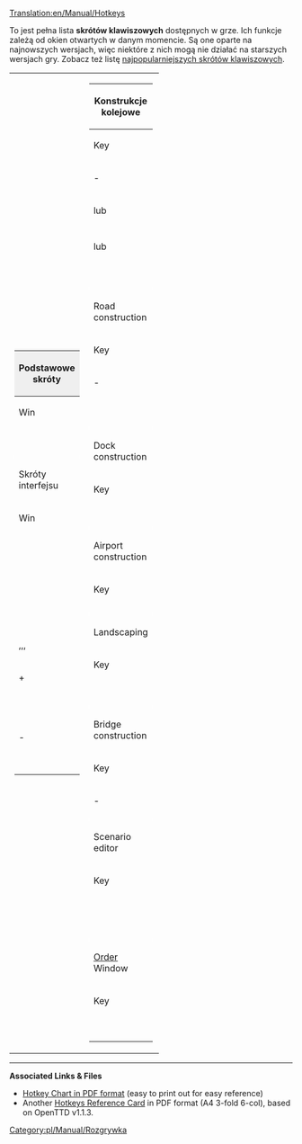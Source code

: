 [[Translation:en/Manual/Hotkeys]]
{{pl/Tłumaczenie|oryg. = en/Manual/Hotkeys
|z     = en
|Postępy = 35
}}
{{pl/Manual/Spis treści}}

To jest pełna lista '''skrótów klawiszowych''' dostępnych w grze. Ich funkcje zależą od okien otwartych w danym momencie.  Są one oparte na najnowszych wersjach, więc niektóre z nich mogą nie działać na starszych wersjach gry. Zobacz też listę [[pl/Archive/Manual/Skróty klawiszowe (najpopularniejsze)|najpopularniejszych skrótów klawiszowych]].
{{en/-}}
{| align="center" style="border: 0px" style="text-align: center;"
|valign="top" width="50%" style="background:none; border:0px"|<!-- first column -->
{| border="2" cellspacing="4" cellpadding="3" rules="all" style="margin:0em 1em 1em 0; border:solid 1px #AAAAAA;"
|-
!colspan="3" style="background:#efefef;"|Podstawowe skróty<!-- Normal ingame ----------->
|- style="background:#efefef;"
!width="40"|Win||width="40"|Mac||Efekt
|-
| {{pl/Keypress|Alt|Enter}} || {{pl/Keypress|Command|Enter}} ||style="text-align: left;"|Włącza/Wyłącza tryb pełnoekranowy.
|-
|colspan="2"|[[<!--pl/Tab--><!--strony nie było chyba i we wcześniejszej wiki-->:| {{pl/Keypress|Tab}} ]]||style="text-align: left;"|Przyspiesza czas (przytrzymaj dla przyspieszenia, puść dla powrotu do normalnej wartości).
|-
|colspan="2"| {{pl/Keypress|~}} ||style="text-align: left;"|Włącza [[pl/Manual/Konsola|konsolę]].
|-
|colspan="2"| {{pl/Keypress|Ctrl|Enter}} ||style="text-align: left;"|Zwiększa pole [[pl/Manual/Konsola|konsoli]] na pełny ekran i z powrotem.
|-
|colspan="2"| {{pl/Keypress|Shift|LPM}} ||style="text-align: left;"|Pokazuje koszt budowy, zamiast budować.
|- 
|colspan="2" style="border-left:1px solid white; border-right:1px solid white" |<!-- Normal ingame ---->
|- style="background:#efefef;"
!colspan="3" |Skróty interfejsu
|- style="background:#efefef;"
!width="40"|Win||width="40"|Mac||Efekt
|-
|colspan="2"| {{pl/Keypress|Spacja}} ||style="text-align: left;"|Zamyka wiadomości błędu/nowych elementów.
|-
| {{pl/Keypress|Delete}} || {{pl/Keypress|Fn|Del}} ||style="text-align: left;"|Zamyka wszystkie zamykane okna. (zobacz [[<!--pl/Inne funkcje interfejsu#niezamykalne-okna--><!--strony nie było chyba i w poprzedniej wiki-->:|niezamykalne okna]]
|-
| {{pl/Keypress|Shift | Del}} || {{pl/Keypress|Fn | Shift | Del}} ||style="text-align: left;"|Close all windows, even [[en/Archive/Manual/Other Interface Features#sticky-windows|sticky]] ones
|-
|colspan="2"| {{pl/Keypress|Esc}} ||style="text-align: left;"|Close active tool. Can also abort actions after pressing but before releasing the mouse button.
|-
| {{pl/Keypress|F1/Pause}} || {{pl/Keypress|Fn|F1}} ||style="text-align: left;"|Pause game
|-
| {{pl/Keypress|F2}} || {{pl/Keypress|Fn|F2}} ||style="text-align: left;"|Game options
|-
| {{pl/Keypress|F3}} || {{pl/Keypress|Fn|F3}} ||style="text-align: left;"|Save game
|-
| {{pl/Keypress|F4}} || {{pl/Keypress|Fn|F4}} ||style="text-align: left;"|Map
|-
| {{pl/Keypress|F5}} || {{pl/Keypress|Fn|F5}} ||style="text-align: left;"|[[en/Manual/Towns]] list
|-
| {{pl/Keypress|F6}} || {{pl/Keypress|Fn|F6}} ||style="text-align: left;"|[[en/Manual/Subsidy]]
|-
| {{pl/Keypress|F7}} || {{pl/Keypress|Fn|F7}} ||style="text-align: left;"|[[en/Manual/Station list]]
|-
| {{pl/Keypress|F8}} || {{pl/Keypress|Fn|F8}} ||style="text-align: left;"|Finances
|-
| {{pl/Keypress|F9}} || {{pl/Keypress|Fn|F9}} ||style="text-align: left;"|Your company's general information (same as clicking on your HQ)
|-
| {{pl/Keypress|F10}} || {{pl/Keypress|Fn|F10}} ||style="text-align: left;"|Operating Profit Graph
|-
| {{pl/Keypress|F11}} || {{pl/Keypress|Fn|F11}} ||style="text-align: left;"|Company League table
|-
| {{pl/Keypress|F12}} || {{pl/Keypress|Fn|F12}} ||style="text-align: left;"|Fund new industry
|-
| {{pl/Keypress|Shift|F1}} || {{pl/Keypress|Fn|Sft|F1}} ||style="text-align: left;"|Your company's trains ([[en/Manual/Vehicle lists]])
|-
| {{pl/Keypress|Shift | F2}} || {{pl/Keypress|Fn|Sft|F2}} ||style="text-align: left;"|Your company's road vehicles ([[en/Manual/Vehicle lists]])
|-
| {{pl/Keypress|Shift | F3}} || {{pl/Keypress|Fn|Sft|F3}} ||style="text-align: left;"|Your company's ships ([[en/Manual/Vehicle lists]])
|-
| {{pl/Keypress|Shift | F4}} || {{pl/Keypress|Fn|Sft|F4}} ||style="text-align: left;"|Your company's aircraft ([[en/Manual/Vehicle lists]])
|-
| {{pl/Keypress|Shift|F5/+}} || {{pl/Keypress|Fn|Sft|F5}} ||style="text-align: left;"|Zoom in
|-
| {{pl/Keypress|Shift|F6/-}} || {{pl/Keypress|Fn|Sft|F6}} ||style="text-align: left;"|Zoom out
|-
| {{pl/Keypress|Shift|F7}} || {{pl/Keypress|Fn|Sft|F7}} ||style="text-align: left;"|Opens the [[en/Manual/Railway construction#railway-construction-toolbar|Railroad construction toolbar]] 
|-
| {{pl/Keypress|Shift|F8}} || {{pl/Keypress|Fn|Sft|F8}} ||style="text-align: left;"|Opens the [[en/Manual/Roadway construction#roadway-construction-toolbar|Roadway construction toolbar]]
|-
| {{pl/Keypress|Shift|F9}} || {{pl/Keypress|Fn|Sft|F9}} ||style="text-align: left;"|Opens the [[en/Manual/Waterway construction#constructing-docks|Dock construction toolbar]]
|-
| {{pl/Keypress|Shift|F10}} || {{pl/Keypress|Fn|Sft|F10}} ||style="text-align: left;"|Opens  the [[en/Manual/Airport construction#airport-construction-window-functions|Airport construction tollbar]]
|-
| {{pl/Keypress|Shift|F11}} || {{pl/Keypress|Fn|Sft|F}} ||style="text-align: left;"|Plant trees
|-
| {{pl/Keypress|Shift|F12}} || {{pl/Keypress|Fn|Sft|F12}} ||style="text-align: left;"|Jukebox
|-
|colspan="2"| {{pl/Keypress|←}},{{pl/Keypress|↑}},{{pl/Keypress|→}},{{pl/Keypress|↓}} ||style="text-align: left;"|Scroll around the map
|-
|colspan="2"| {{pl/Keypress|Shift}} + {{pl/Keypress|Strzałka}} ||style="text-align: left;"|Scroll faster
|-
|colspan="2"| {{pl/Keypress|L}} ||style="text-align: left;"|Open [[en/Manual/Landscaping#landscaping-the-land|landscaping toolbar]]
|-
|colspan="2"| {{pl/Keypress|M}} ||style="text-align: left;"|Shows minimap
|-
|colspan="2"| {{pl/Keypress|V}} ||style="text-align: left;"|Opens extra viewport
|-
|colspan="2"| {{pl/Keypress|A}} ||style="text-align: left;"|Toggles [[en/Archive/Manual/Autorail]] mode
|-
|colspan="2"| {{pl/Keypress|Z}} ||style="text-align: left;"|Zooms in to the mouse pointer's location
|-
|colspan="2"| {{pl/Keypress|C}} ||style="text-align: left;"|Centers screen at mouse pointer's location
|-
|colspan="2"| {{pl/Keypress|X}} ||style="text-align: left;"|Turn all unlocked transparency options on or off
|-
|colspan="2"| {{pl/Keypress|Ctrl|X}} ||style="text-align: left;"|Open [[en/Manual/Transparency options|transparency options]] window
|-
|colspan="2"| {{pl/Keypress|Ctrl|1}} - {{pl/Keypress|Ctrl|9}} ||style="text-align: left;"|Toggle a certain transparency option
|-
|colspan="2"| {{pl/Keypress|Ctrl|U}} ||style="text-align: left;"|Clear text in input fields
|-
|colspan="2"| {{pl/Keypress|Ctrl|W}} ||style="text-align: left;"|Abandon game and return to main menu
|-
|colspan="2"| {{pl/Keypress|Ctrl|Q}} ||style="text-align: left;"|Quit to OS
|-
|colspan="2"| {{pl/Keypress|Ctrl|S}} ||style="text-align: left;"|Take [[en/Manual/Screenshot|screenshot]]
|-
|colspan="2"| {{pl/Keypress|Ctrl|G}} || Takes a screenshot of the ENTIRE map <br> 
'''Note''' This will take a few seconds and will seem to "freeze" OpenTTD. Also note that these screenshots are HUGE, 16352x8192 pixels on a default sized map and each screenshot takes up around 130 MB as BMP, 75 MB as PCX and 15 MB as PNG , so watch your free space carefully. :-) This hotkey caused a lot of different problems related to accidental pressing of the keys and was removed in the latest versions. If you want to use this feature, you need to edit your hotkeys.cfg and bind it there.
|-
|colspan="2"| {{pl/Keypress|Ctrl|B}} || View the bounding box structure (for grf authors and other freaks).
|}

|valign="top" width="50%" style="background:none; border:0px"| <!-- second column ---------------------------->
{| border="2" cellspacing="4" cellpadding="3" rules="all" style="margin:0em 1em 1em 0; border:solid 1px #AAAAAA;"
|- style="background:#efefef;"
!colspan="2"|Konstrukcje kolejowe <!-- Railroad construction ------------->
|- style="background:#efefef;"
!width="80"|Key||Effect
|-
| {{pl/Keypress|1}} - {{pl/Keypress|4}} ||[[en/Manual/Building tracks|Build railroad track]]
|-
| {{pl/Keypress|5}} lub {{pl/Keypress|A}} ||[[en/Archive/Manual/Autorail]] mode
|-
| {{pl/Keypress|6}} ||Demolish tool
|-
| {{pl/Keypress|7 }} lub {{pl/Keypress|D}} ||Build [[en/Manual/Depots|depot]]
|-
| {{pl/Keypress|8}} ||Build [[en/Manual/Waypoints|waypoint]]
|-
| {{pl/Keypress|9}} ||Build [[en/Manual/Railway station|railway station]]
|-
| {{pl/Keypress|S}} ||Place [[en/Manual/Signals]]
|-
| {{pl/Keypress|B}} ||Build [[en/Manual/Bridges|bridge]]
|-
| {{pl/Keypress|T}} ||Build [[en/Manual/Tunnels|tunnel]]
|-
| {{pl/Keypress|R}} ||Toggle removal tool for rails, stations etc.
|-
| {{pl/Keypress|C}} ||[[en/Manual/Convert rail|Convert to this type of rail]]
|-
|colspan="2" style="border-left:1px solid white; border-right:1px solid white" |<!-- Road construction ---->
|- style="background:#efefef;"
!colspan="2"|Road construction
|- style="background:#efefef;"
!Key||Effect
|-
| {{pl/Keypress|1}} - {{pl/Keypress|2}} ||Build road
|-
| {{pl/Keypress|3}} ||Autoroad tool
|-
| {{pl/Keypress|4}} ||Demolish tool
|-
| {{pl/Keypress|5}} ||Build road [[en/Manual/Depots|depot]]
|-
| {{pl/Keypress|6}} ||Build [[en/Manual/Loading Bays#bus-loading-bay|bus station]]
|-
| {{pl/Keypress|7}} ||Build [[en/Manual/Loading Bays#lorry-loading-bay|truck bay]]
|-
| {{pl/Keypress|B}} ||Build [[en/Manual/Bridges|bridge]]
|-
| {{pl/Keypress|T}} ||Build [[en/Manual/Tunnels|tunnel]]
|-
| {{pl/Keypress|R}} ||Toggle removal tool for roads
|-
|colspan="2" style="border-left:1px solid white; border-right:1px solid white" |<!-- Dock construction ---->
|- style="background:#efefef;"
!colspan="2"|Dock construction
|- style="background:#efefef;"
!Key||Effect
|-
| {{pl/Keypress|1}} ||Build [[en/Manual/Water Transport Tiles|Canal]]
|-
| {{pl/Keypress|2}} ||[[en/Manual/Water Transport Tiles|Build Lock]]
|-
| {{pl/Keypress|3}} ||Demolish
|-
| {{pl/Keypress|4}} ||Build shipyard
|-
| {{pl/Keypress|5}} ||Build [[en/Manual/Water Transport Tiles|dock]] (harbour)
|-
| {{pl/Keypress|6}} ||Place [[en/Manual/Water Transport Tiles|buoy]]
|-
|colspan="2" style="border-left:1px solid white; border-right:1px solid white" |<!-- Airport construction ---->
|- style="background:#efefef;"
!colspan="2"|Airport construction
|- style="background:#efefef;"
!Key||Effect
|-
| {{pl/Keypress|1}} ||Construct [[en/Manual/Airports|airport]]
|-
| {{pl/Keypress|2}} ||Demolish
|-
|colspan="2" style="border-left:1px solid white; border-right:1px solid white" |<!-- Landscaping ------------>
|- style="background:#efefef;"
!colspan="2"|Landscaping
|- style="background:#efefef;"
!Key||Effect
|-
| {{pl/Keypress|Q}} ||[[en/Manual/Landscaping#lowering-land|Lower land]]
|-
| {{pl/Keypress|W}} ||[[en/Manual/Landscaping#raising-land|Raise land]]
|-
| {{pl/Keypress|E}} ||[[en/Manual/Landscaping#leveling-land|Level land]]
|-
| {{pl/Keypress|U}} ||[[en/Manual/Land|Purchase land]]
|-
| {{pl/Keypress|D}} ||Demolish tool
|-
| {{pl/Keypress|I}} ||Open trees window
|-
| {{pl/Keypress | O }} ||Place [[en/Manual/Sign]]
|-
|colspan="2" style="border-left:1px solid white; border-right:1px solid white" |<!-- Bridge construction -->
|- style="background:#efefef;"
!colspan="2"|Bridge construction
|- style="background:#efefef;"
!Key||Effect
|-
| {{pl/Keypress|1}} - {{pl/Keypress|9}} ||Select [[en/Manual/Bridges|bridge]]
|-
|colspan="2" style="border-left:1px solid white; border-right:1px solid white" |<!-- Scenario editor ---->
|- style="background:#efefef;"
!colspan="2"|Scenario editor
|- style="background:#efefef;"
!Key||Effect
|-
| {{pl/Keypress|F1}} ||Pause game
|-
| {{pl/Keypress|F2}} ||Game options
|-
| {{pl/Keypress|F3}} ||Save scenario
|-
| {{pl/Keypress|F4}} ||Land generation tool
|-
| {{pl/Keypress|F5}} ||Town generation tool
|-
| {{pl/Keypress|F6}} ||Industry generation tool
|-
| {{pl/Keypress|F7}} ||Road construction
|-
| {{pl/Keypress|F8}} ||Waterways tool
|-
| {{pl/Keypress|F9}} ||Plant trees
|-
| {{pl/Keypress|F10}} ||Place [[en/Manual/Sign]]
|-
| {{pl/Keypress|F11}} ||Jukebox
|-
| {{pl/Keypress|F12}} ||Land area information tool
|-
|colspan="2" style="border-left:1px solid white; border-right:1px solid white" |<!-- Orders --------------->
|- style="background:#efefef;"
!colspan="2"|[[en/Manual/Orders|Order]] Window
|- style="background:#efefef;"
!Key||Effect
|-
| {{pl/Keypress|D}} ||skip order
|-
| {{pl/Keypress|F}} ||delete order
|-
| {{pl/Keypress|G}} ||goto order
|-
| {{pl/Keypress|H}} ||non-stop
|-
| {{pl/Keypress|J}} ||full load any cargo
|-
| {{pl/Keypress|K}} ||unload all
|-
|}
|}

----

'''Associated Links & Files'''

*[http://www.citybuildergames.com/openttdhotkeychart/OpenTTDHotkeyPDF.pdf Hotkey Chart in PDF format] (easy to print out for easy reference)
*Another [http://www.tt-forums.net/viewtopic.php?f=29&t=57494 Hotkeys Reference Card] in PDF format (A4 3-fold 6-col), based on OpenTTD v1.1.3.

[[Category:pl/Manual/Rozgrywka]]
